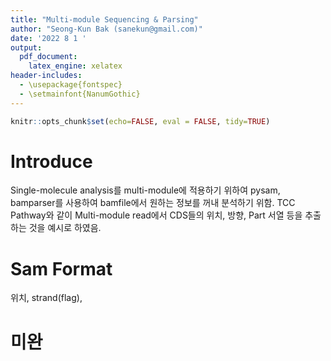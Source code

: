 ```yaml
---
title: "Multi-module Sequencing & Parsing"
author: "Seong-Kun Bak (sanekun@gmail.com)"
date: '2022 8 1 '
output:
  pdf_document:
    latex_engine: xelatex
header-includes:
  - \usepackage{fontspec}
  - \setmainfont{NanumGothic}
---
```


```r
knitr::opts_chunk$set(echo=FALSE, eval = FALSE, tidy=TRUE)
```

# Introduce

Single-molecule analysis를 multi-module에 적용하기 위하여 pysam, bamparser를 사용하여 bamfile에서 원하는 정보를 꺼내 분석하기 위함.
TCC Pathway와 같이 Multi-module read에서 CDS들의 위치, 방향, Part 서열 등을 추출하는 것을 예시로 하였음.

# Sam Format

위치, strand(flag),

# 미완